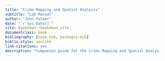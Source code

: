 ```yaml
--- 
title: "Crime Mapping and Spatial Analysis"
subtitle: "Lab Manual"
author: "John Palmer"
date: "`r Sys.Date()`"
site: bookdown::bookdown_site
documentclass: book
bibliography: [book.bib, packages.bib]
biblio-style: apalike
link-citations: yes
description: "Companion guide for the Crime Mapping and Spatial Analysis labs."
---
```


